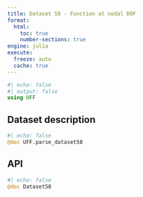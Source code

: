 ```yaml
---
title: Dataset 58 - Function at nodal DOF
format:
  html:
    toc: true
    number-sections: true
engine: julia
execute:
  freeze: auto
  cache: true
---
```


```julia
#| echo: false
#| output: false
using UFF
```

## Dataset description

```julia
#| echo: false
@doc UFF.parse_dataset58
```

## API

::: {.api}
```julia
#| echo: false
@doc Dataset58
```
:::
